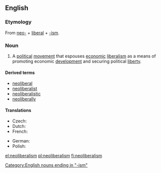 ==English==
{{wikipedia}}

===Etymology===
From [[neo-]] + [[liberal]] + [[-ism]].

===Noun===
{{en-noun|-}}

# A [[political]] [[movement]] that espouses [[economic]] [[liberalism]] as a means of promoting economic [[development]] and securing political [[liberty]].

====Derived terms====
* [[neoliberal]]
* [[neoliberalist]]
* [[neoliberalistic]]
* [[neoliberally]]

====Translations====
{{trans-top|political movement}}
* Czech: {{t-|cs|neoliberalizmus|m}}
* Dutch: {{t|nl|neoliberalisme|n}}
* French: {{t+|fr|néolibéralisme|m}}
{{trans-mid}}
* German: {{t+|de|Neoliberalismus|m}}
* Polish: {{t|pl|neoliberalizm|m}}
{{trans-bottom}}

[[Category:English nouns ending in "-ism"]]

[[el:neoliberalism]]
[[pl:neoliberalism]]
[[fi:neoliberalism]]